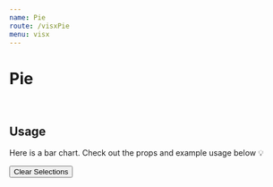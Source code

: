 ```yaml
---
name: Pie
route: /visxPie
menu: visx
---
```


<h1 style={{ margin: '0px' }}>Pie</h1>

<br />

## Usage

Here is a bar chart.
Check out the props and example usage below 💡


<Playground>
<Motor  
   config={{
    host: 'localhost',
    secure: false,
    port: 19077,
    prefix: '',
    appId: '62160fbb-1fcc-4852-9edb-42dd048f6a3e',
  }}>  
  <Filter label='Year' dimension={['Year']} />
  <Filter label='OICA region' dimension={['OICA region']} />
      <Button type="clearSelections">Clear Selections</Button>
    <Pie // width={750} height={400}  events={true}
    title="Pie test"
    subTitle="subTitle"
    colorTheme="bio"
    selectionMethod="none"
    showClosestItem={false}
    showTooltip={true}
    showLabels={true}
    showPoints={true}
    // useSingleColor
    // snapToDataX={true}
    // snapToDataY={true}
    // shiftTooltipTop={-40}
  //  showCrossHair={false}
  //  renderHorizontally
   type="stackedbar"
    cols={[
      { qField: '[Year]', qLabel: 'Year' },
{ qField: '[OICA region]', qLabel: 'OICA region' },
      { qField: '=Sum([Car sales])*if(Year=2011,-1,1)', qLabel: 'Car sales' },
 //    { qField: '=Sum([Car sales])*if(Year=2011,1,1)', qLabel: 'Car ales' },
    ]}/>
  </Motor>
</Playground>
